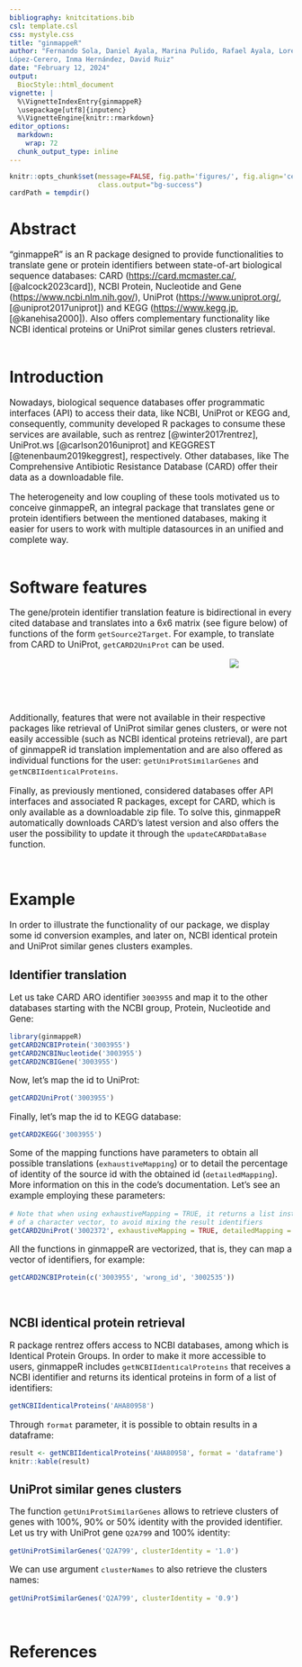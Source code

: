 ```yaml
---
bibliography: knitcitations.bib
csl: template.csl
css: mystyle.css
title: "ginmappeR"
author: "Fernando Sola, Daniel Ayala, Marina Pulido, Rafael Ayala, Lorena 
López-Cerero, Inma Hernández, David Ruiz"
date: "February 12, 2024"
output: 
  BiocStyle::html_document
vignette: |
  %\VignetteIndexEntry{ginmappeR} 
  \usepackage[utf8]{inputenc}
  %\VignetteEngine{knitr::rmarkdown} 
editor_options: 
  markdown: 
    wrap: 72
  chunk_output_type: inline
---
```



```r
knitr::opts_chunk$set(message=FALSE, fig.path='figures/', fig.align='center', 
                      class.output="bg-success")
cardPath = tempdir()
```

# Abstract

<p style="font-size:110%">
"ginmappeR" is an R package designed to provide functionalities to
translate gene or protein identifiers between state-of-art biological sequence
databases: CARD (<https://card.mcmaster.ca/>, [@alcock2023card]), NCBI
Protein, Nucleotide and Gene (<https://www.ncbi.nlm.nih.gov/>), UniProt
(<https://www.uniprot.org/>, [@uniprot2017uniprot]) and KEGG
(<https://www.kegg.jp>, [@kanehisa2000]). Also offers complementary
functionality like NCBI identical proteins or UniProt similar genes
clusters retrieval.<br><br>
</p>

# Introduction

<p style="font-size:110%">
Nowadays, biological sequence databases offer programmatic interfaces (API) to
access their data, like NCBI, UniProt or KEGG and, consequently,
community developed R packages to consume these services are available, such as 
rentrez [@winter2017rentrez], UniProt.ws [@carlson2016uniprot] and KEGGREST
[@tenenbaum2019keggrest], respectively. Other databases, like The
Comprehensive Antibiotic Resistance Database (CARD) offer their data as
a downloadable file.
<p>

<p style="font-size:110%">
The heterogeneity and low coupling of these tools motivated us to
conceive ginmappeR, an integral package that translates gene or protein
identifiers between the mentioned databases, making it easier for users
to work with multiple datasources in an unified and complete way.
<br><br>
</p>

# Software features

<p style="font-size:110%">
The gene/protein identifier translation feature is bidirectional in
every cited database and translates into a 6x6 matrix (see figure below)
of functions of the form `getSource2Target`. For example, to translate
from CARD to UniProt, `getCARD2UniProt` can be used.
</p>

<div style="width:800px; height:80px;padding-left:0px;">
<p style="padding-left:0px;text-align:center;">
![](./figures/conversion_matrix.png){style="padding-left:0px"}
</p>
</div>

<p style="font-size:110%">
Additionally, features that were not available in their respective
packages like retrieval of UniProt similar genes clusters, or were not
easily accessible (such as NCBI identical proteins retrieval), are part of
ginmappeR id translation implementation and are also offered as
individual functions for the user: `getUniProtSimilarGenes` and
`getNCBIIdenticalProteins`.
</p>

<p style="font-size:110%">
Finally, as previously mentioned, considered databases offer API interfaces
and associated R packages, except for CARD, which is only available as a
downloadable zip file. To solve this, ginmappeR automatically downloads
CARD's latest version and also offers the user the possibility to update
it through the `updateCARDDataBase` function.
</p>

<br>

# Example

<p style="font-size:110%">
In order to illustrate the functionality of our package, we display some
id conversion examples, and later on, NCBI identical protein and UniProt
similar genes clusters examples.
</p>

## Identifier translation

<p style="font-size:110%">
Let us take CARD ARO identifier `3003955` and map it to the other
databases starting with the NCBI group, Protein, Nucleotide and Gene:
</p>

```r
library(ginmappeR)
getCARD2NCBIProtein('3003955')
getCARD2NCBINucleotide('3003955')
getCARD2NCBIGene('3003955')
```

<p style="font-size:110%">
Now, let's map the id to UniProt:
</p>

```r
getCARD2UniProt('3003955')
```

<p style="font-size:110%">
Finally, let's map the id to KEGG database:
</p>

```r
getCARD2KEGG('3003955')
```

<p style="font-size:110%">
Some of the mapping functions have parameters to obtain all possible
translations (`exhaustiveMapping`) or to detail the percentage of identity of
the source id with the obtained id (`detailedMapping`). More information on this
in the code's documentation. Let's see an example employing these parameters:
</p>

```r
# Note that when using exhaustiveMapping = TRUE, it returns a list instead
# of a character vector, to avoid mixing the result identifiers
getCARD2UniProt('3002372', exhaustiveMapping = TRUE, detailedMapping = TRUE)
```

<p style="font-size:110%">
All the functions in ginmappeR are vectorized, that is, they can map a vector of 
identifiers, for example:
</p>

```r
getCARD2NCBIProtein(c('3003955', 'wrong_id', '3002535'))
```

<br>

## NCBI identical protein retrieval

<p style="font-size:110%">
R package rentrez offers access to NCBI databases, among which is Identical 
Protein Groups. In order to make it more accessible to users, ginmappeR includes
`getNCBIIdenticalProteins` that receives a NCBI identifier and returns its
identical proteins in form of a list of identifiers:
</p>

```r
getNCBIIdenticalProteins('AHA80958')
```

<p style="font-size:110%">
Through `format` parameter, it is possible to obtain results in a dataframe:
</p>

<style>
table {margin-left:0px;}
</style>

<div style="padding-left:0px;">
<p style="padding-left:0px;text-align:center;">
```r
result <- getNCBIIdenticalProteins('AHA80958', format = 'dataframe')
knitr::kable(result)
```
</p>
</div>

## UniProt similar genes clusters

<p style="font-size:110%">
The function `getUniProtSimilarGenes` allows to retrieve clusters of genes with
100%, 90% or 50% identity with the provided identifier. Let us try with UniProt
gene `Q2A799` and 100% identity:
</p>

```r
getUniProtSimilarGenes('Q2A799', clusterIdentity = '1.0')
```

<p style="font-size:110%">
We can use argument `clusterNames` to also retrieve the clusters names:
</p>

```r
getUniProtSimilarGenes('Q2A799', clusterIdentity = '0.9')
```

<br>

# References
